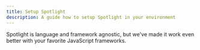 ```yaml
---
title: Setup Spotlight
description: A guide how to setup Spotlight in your environment
---
```



Spotlight is language and framework agnostic, but we've made it work even better with your favorite JavaScript frameworks.

<LinkCard
  title="Django"
  href="./django/"
  description="Spotlight integrates automatically with Django."
/>
<LinkCard
  title="Laravel"
  href="./laravel/"
  description="Setup Spotlight in Laravel."
/>
<LinkCard
  title="Magento"
  href="./magento/"
  description="Setup Spotlight in Magento."
/>
<LinkCard
  title="Astro"
  href="./astro/"
  description="Spotlight integrates automatically with Astro's Dev Toolbar."
/>
<LinkCard
  title="Next.js"
  href="./nextjs/"
  description="Setup Spotlight in Next.js."
/>
<LinkCard
  title="Remix"
  href="./remix/"
  description="Setup Spotlight in Remix."
/>
<LinkCard
  title="SvelteKit"
  href="./sveltekit/"
  description="Setup Spotlight in Sveltekit."
/>
<LinkCard
  title="Vite"
  href="./vite/"
  description="Spotlight integrates automatically with anything that uses Vite for building."
/>
<LinkCard
  title="Vanilla (Native JS)"
  href="./html/"
  description="Setup Spotlight using a standard script tag."
/>
<LinkCard
  title="Other"
  href="./other/"
  description="Setup Spotlight in another language or framework."
/>
